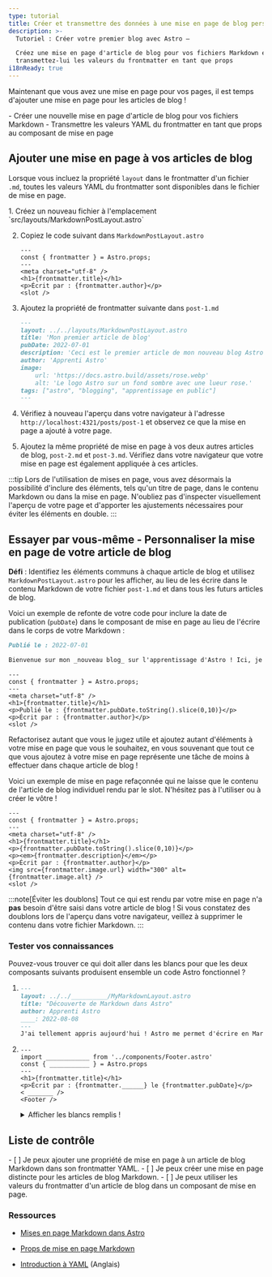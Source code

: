 ```yaml
---
type: tutorial
title: Créer et transmettre des données à une mise en page de blog personnalisée
description: >-
  Tutoriel : Créer votre premier blog avec Astro —

  Créez une mise en page d'article de blog pour vos fichiers Markdown et
  transmettez-lui les valeurs du frontmatter en tant que props
i18nReady: true
---
```


Maintenant que vous avez une mise en page pour vos pages, il est temps d'ajouter une mise en page pour les articles de blog !

<PreCheck>
  - Créer une nouvelle mise en page d'article de blog pour vos fichiers Markdown
  - Transmettre les valeurs YAML du frontmatter en tant que props au composant de mise en page
</PreCheck>

## Ajouter une mise en page à vos articles de blog

Lorsque vous incluez la propriété `layout` dans le frontmatter d'un fichier `.md`, toutes les valeurs YAML du frontmatter sont disponibles dans le fichier de mise en page.

<Steps>
1. Créez un nouveau fichier à l'emplacement `src/layouts/MarkdownPostLayout.astro`

2. Copiez le code suivant dans `MarkdownPostLayout.astro`

    ```astro title="src/layouts/MarkdownPostLayout.astro"
    ---
    const { frontmatter } = Astro.props;
    ---
    <meta charset="utf-8" />
    <h1>{frontmatter.title}</h1>
    <p>Écrit par : {frontmatter.author}</p>
    <slot />
    ```

3. Ajoutez la propriété de frontmatter suivante dans `post-1.md`

    ```markdown title="src/pages/posts/post-1.md" ins={2}
    ---
    layout: ../../layouts/MarkdownPostLayout.astro
    title: 'Mon premier article de blog'
    pubDate: 2022-07-01
    description: 'Ceci est le premier article de mon nouveau blog Astro.'
    author: 'Apprenti Astro'
    image:
        url: 'https://docs.astro.build/assets/rose.webp' 
        alt: 'Le logo Astro sur un fond sombre avec une lueur rose.'
    tags: ["astro", "blogging", "apprentissage en public"]
    ---
    ```

4. Vérifiez à nouveau l'aperçu dans votre navigateur à l'adresse `http://localhost:4321/posts/post-1` et observez ce que la mise en page a ajouté à votre page. 

5. Ajoutez la même propriété de mise en page à vos deux autres articles de blog, `post-2.md` et `post-3.md`. Vérifiez dans votre navigateur que votre mise en page est également appliquée à ces articles.
</Steps>

:::tip
Lors de l'utilisation de mises en page, vous avez désormais la possibilité d'inclure des éléments, tels qu'un titre de page, dans le contenu Markdown ou dans la mise en page. N'oubliez pas d'inspecter visuellement l'aperçu de votre page et d'apporter les ajustements nécessaires pour éviter les éléments en double. 
:::

<Box icon="puzzle-piece">

## Essayer par vous-même - Personnaliser la mise en page de votre article de blog

**Défi** : Identifiez les éléments communs à chaque article de blog et utilisez `MarkdownPostLayout.astro` pour les afficher, au lieu de les écrire dans le contenu Markdown de votre fichier `post-1.md` et dans tous les futurs articles de blog.

Voici un exemple de refonte de votre code pour inclure la date de publication (`pubDate`) dans le composant de mise en page au lieu de l'écrire dans le corps de votre Markdown :

```markdown title="src/pages/posts/post-1.md" del={1}
Publié le : 2022-07-01

Bienvenue sur mon _nouveau blog_ sur l'apprentissage d'Astro ! Ici, je partagerai mon parcours d'apprentissage alors que je construis un nouveau site web.
```

```astro title="src/layouts/MarkdownPostLayout.astro" ins={6}
---
const { frontmatter } = Astro.props;
---
<meta charset="utf-8" />
<h1>{frontmatter.title}</h1>
<p>Publié le : {frontmatter.pubDate.toString().slice(0,10)}</p>
<p>Écrit par : {frontmatter.author}</p>
<slot />
```

Refactorisez autant que vous le jugez utile et ajoutez autant d'éléments à votre mise en page que vous le souhaitez, en vous souvenant que tout ce que vous ajoutez à votre mise en page représente une tâche de moins à effectuer dans chaque article de blog !

Voici un exemple de mise en page refaçonnée qui ne laisse que le contenu de l'article de blog individuel rendu par le slot. N'hésitez pas à l'utiliser ou à créer le vôtre !

```astro title="src/layouts/MarkdownPostLayout.astro"
---
const { frontmatter } = Astro.props;
---
<meta charset="utf-8" />
<h1>{frontmatter.title}</h1>
<p>{frontmatter.pubDate.toString().slice(0,10)}</p>
<p><em>{frontmatter.description}</em></p>
<p>Écrit par : {frontmatter.author}</p>
<img src={frontmatter.image.url} width="300" alt={frontmatter.image.alt} />
<slot />
```
</Box>

:::note[Éviter les doublons]
Tout ce qui est rendu par votre mise en page n'a **pas** besoin d'être saisi dans votre article de blog ! Si vous constatez des doublons lors de l'aperçu dans votre navigateur, veillez à supprimer le contenu dans votre fichier Markdown.
 :::

 

<Box icon="question-mark">

### Tester vos connaissances
Pouvez-vous trouver ce qui doit aller dans les blancs pour que les deux composants suivants produisent ensemble un code Astro fonctionnel ?

1.  ```markdown title="src/pages/posts/learning-astro.md"
    ---
    layout: ../../__________/MyMarkdownLayout.astro
    title: "Découverte de Markdown dans Astro"
    author: Apprenti Astro
    ____: 2022-08-08
    ---
    J'ai tellement appris aujourd'hui ! Astro me permet d'écrire en Markdown, mais aussi d'utiliser les variables du frontmatter. Je peux même accéder à ces valeurs dans un composant de mise en page Astro.
    ```

2.  ```astro title="src/layouts/MyMarkdownLayout.astro"
    ---
    import ____________ from '../components/Footer.astro'
    const { ___________ } = Astro.props
    ---
    <h1>{frontmatter.title}</h1>
    <p>Écrit par : {frontmatter.______} le {frontmatter.pubDate}</p>
    < _______ />
    <Footer />
    ```
    <details>
        <summary>Afficher les blancs remplis !</summary>

        1.  ```markdown title="src/pages/posts/learning-astro.md" "layouts" "pubDate"
            ---
            layout: ../../layouts/MyMarkdownLayout.astro
            title: "Découverte de Markdown dans Astro"
            author: Apprenti Astro
            pubDate: 2022-08-08
            ---
            J'ai tellement appris aujourd'hui ! Astro me permet d'écrire en Markdown, mais aussi d'utiliser les variables du frontmatter. Je peux même accéder à ces valeurs dans un composant de mise en page Astro.
            ```

        2.  ```astro title="src/layouts/MyMarkdownLayout.astro" " Footer " " frontmatter " "author" "slot"
            ---
            import Footer from '../components/Footer.astro'
            const { frontmatter } = Astro.props
            ---
            <h1>{frontmatter.title}</h1>
            <p>Écrit par : {frontmatter.author} le {frontmatter.pubDate}</p>
            <slot />
            <Footer />
            ```
    </details>
</Box>

<Box icon="check-list">

## Liste de contrôle

<Checklist>
- [ ] Je peux ajouter une propriété de mise en page à un article de blog Markdown dans son frontmatter YAML.
- [ ] Je peux créer une mise en page distincte pour les articles de blog Markdown.
- [ ] Je peux utiliser les valeurs du frontmatter d'un article de blog dans un composant de mise en page.
</Checklist>

</Box>

### Ressources

- [Mises en page Markdown dans Astro](/fr/guides/markdown-content/#propriété-layout-du-frontmatter)

- [Props de mise en page Markdown](/fr/basics/layouts/#props-de-mise-en-page-markdown)

- [Introduction à YAML](https://dev.to/paulasantamaria/introduction-to-yaml-125f) (Anglais) <Badge class="neutral-badge" text="externe" />
